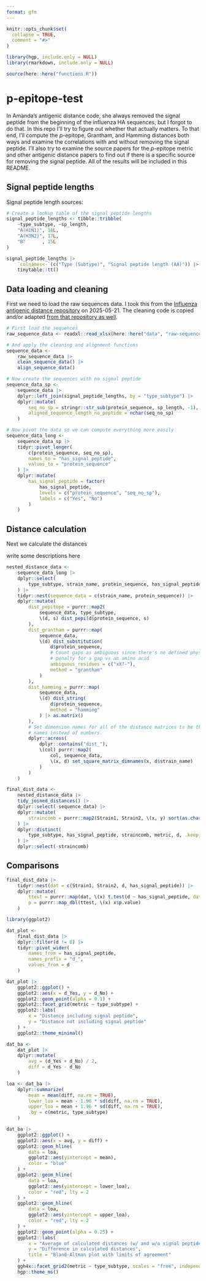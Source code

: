 ```yaml
---
format: gfm
---
```


<!-- README.md is generated from README.qmd. Please edit that file -->

```r
knitr::opts_chunk$set(
  collapse = TRUE,
  comment = "#>"
)

library(hgp, include.only = NULL)
library(rmarkdown, include.only = NULL)

source(here::here("functions.R"))
```

# p-epitope-test

<!-- badges: start -->
<!-- badges: end -->

In Amanda's antigenic distance code, she always removed the signal peptide from the beginning of the influenza HA sequences, but I forgot to do that. In this repo I'll try to figure out whether that actually matters. To that end, I'll compute the $p$-epitope, Grantham, and Hamming distances both ways and examine the correlations with and without removing the signal peptide. I'll also try to examine the source papers for the $p$-epitope metric and other antigenic distance papers to find out if there is a specific source for removing the signal peptide. All of the results will be included in this README.

## Signal peptide lengths

Signal peptide length sources:

```r
# Create a lookup table of the signal peptide lengths
signal_peptide_lengths <- tibble::tribble(
	~type_subtype, ~sp_length,
	"A(H1N1)", 18L,
	"A(H3N2)", 17L,
	"B"      , 15L
)

signal_peptide_lengths |>
	`colnames<-`(c("Type (Subtype)", "Signal peptide length (AA)")) |>
	tinytable::tt()
```



## Data loading and cleaning

First we need to load the raw sequences data. I took this from the [Influenza antigenic distance repository](https://github.com/ahgroup/influenza-antigenic-distance-data/blob/33d9b7607176207cc37de23df1c7bfa84705673b/data/raw/raw-sequences.xlsx) on 2025-05-21. The cleaning code is copied and/or adapted [from that repository as well](https://github.com/ahgroup/influenza-antigenic-distance-data/blob/33d9b7607176207cc37de23df1c7bfa84705673b/R/sequence-alignment.R).

```r
# First load the sequences
raw_sequence_data <- readxl::read_xlsx(here::here("data", "raw-sequences.xlsx"))

# And apply the cleaning and alignment functions
sequence_data <-
	raw_sequence_data |>
	clean_sequence_data() |>
	align_sequence_data()

# Now create the sequences with no signal peptide
sequence_data_sp <-
	sequence_data |>
	dplyr::left_join(signal_peptide_lengths, by = "type_subtype") |>
	dplyr::mutate(
		seq_no_sp = stringr::str_sub(protein_sequence, sp_length, -1),
		aligned_sequence_length_no_peptide = nchar(seq_no_sp)
	)

# Now pivot the data so we can compute everything more easily
sequence_data_long <-
	sequence_data_sp |>
	tidyr::pivot_longer(
		c(protein_sequence, seq_no_sp),
		names_to = "has_signal_peptide",
		values_to = "protein_sequence"
	) |>
	dplyr::mutate(
		has_signal_peptide = factor(
			has_signal_peptide,
			levels = c("protein_sequence", "seq_no_sp"),
			labels = c("Yes", "No")
		)
	)
```

## Distance calculation

Next we calculate the distances

write some descriptions here

```r
nested_distance_data <-
	sequence_data_long |>
	dplyr::select(
		type_subtype, strain_name, protein_sequence, has_signal_peptide
	) |>
	tidyr::nest(sequence_data = c(strain_name, protein_sequence)) |>
	dplyr::mutate(
		dist_pepitope = purrr::map2(
			sequence_data, type_subtype,
			\(d, s) dist_pepi(d$protein_sequence, s)
		),
		dist_grantham = purrr::map(
			sequence_data,
			\(d) dist_substitution(
				d$protein_sequence,
				# Count gaps as ambiguous since there's no defined physiochemical
				# penalty for a gap vs an amino acid
				ambiguous_residues = c("xX?-"),
				method = "grantham"
			)
		),
		dist_hamming = purrr::map(
			sequence_data,
			\(d) dist_string(
				d$protein_sequence,
				method = "hamming"
			) |> as.matrix()
		),
		# Set dimension names for all of the distance matrices to be the strain
		# names instead of numbers.
		dplyr::across(
			dplyr::contains("dist_"),
			\(col) purrr::map2(
				col, sequence_data,
				\(x, d) set_square_matrix_dimnames(x, d$strain_name)
			)
		)
	)

final_dist_data <-
	nested_distance_data |>
	tidy_joined_distances() |>
	dplyr::select(-sequence_data) |>
	dplyr::mutate(
		straincomb = purrr::map2(Strain1, Strain2, \(x, y) sort(as.character(c(x, y))))
	) |>
	dplyr::distinct(
		type_subtype, has_signal_peptide, straincomb, metric, d, .keep_all = TRUE
	) |>
	dplyr::select(-straincomb)
```

## Comparisons

```r
final_dist_data |>
	tidyr::nest(dat = c(Strain1, Strain2, d, has_signal_peptide)) |>
	dplyr::mutate(
		ttest = purrr::map(dat, \(x) t.test(d ~ has_signal_peptide, data = x)),
		p = purrr::map_dbl(ttest, \(x) x$p.value)
	)
```

```r
library(ggplot2)

dat_plot <-
	final_dist_data |>
	dplyr::filter(d != 0) |>
	tidyr::pivot_wider(
		names_from = has_signal_peptide,
		names_prefix = "d_",
		values_from = d
	)

dat_plot |>
	ggplot2::ggplot() +
	ggplot2::aes(x = d_Yes, y = d_No) +
	ggplot2::geom_point(alpha = 0.1) +
	ggplot2::facet_grid(metric ~ type_subtype) +
	ggplot2::labs(
		x = "Distance including signal peptide",
		y = "Distance not including signal peptide"
	) +
	ggplot2::theme_minimal()
```

```r
dat_ba <-
	dat_plot |>
	dplyr::mutate(
		avg = (d_Yes + d_No) / 2,
		diff = d_Yes - d_No
	)

loa <- dat_ba |>
	dplyr::summarize(
		mean = mean(diff, na.rm = TRUE),
		lower_loa = mean - 1.96 * sd(diff, na.rm = TRUE),
		upper_loa = mean + 1.96 * sd(diff, na.rm = TRUE),
		.by = c(metric, type_subtype)
	)

dat_ba |>
	ggplot2::ggplot() +
	ggplot2::aes(x = avg, y = diff) +
	ggplot2::geom_hline(
		data = loa,
		ggplot2::aes(yintercept = mean),
		color = "blue"
	) +
	ggplot2::geom_hline(
		data = loa,
		ggplot2::aes(yintercept = lower_loa),
		color = "red", lty = 2
	) +
	ggplot2::geom_hline(
		data = loa,
		ggplot2::aes(yintercept = upper_loa),
		color = "red", lty = 2
	) +
	ggplot2::geom_point(alpha = 0.25) +
	ggplot2::labs(
		x = "Average of calculated distances (w/ and w/o signal peptide)",
		y = "Difference in calculated distances",
		title = "Bland-Altman plot with limits of agreement"
	) +
	ggh4x::facet_grid2(metric ~ type_subtype, scales = "free", independent = "all") + 
	hgp::theme_ms()
```

